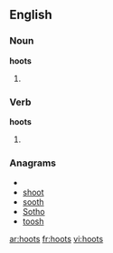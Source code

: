 ==English==
===Noun===
'''hoots'''
# {{plural of|[[hoot]]}}

===Verb===
'''hoots'''
# {{third-person singular of|[[hoot]]}}

===Anagrams===
* {{alphagram|hoost}}
* [[shoot#English|shoot]]
* [[sooth#English|sooth]]
* [[Sotho#English|Sotho]]
* [[toosh#English|toosh]]

[[ar:hoots]]
[[fr:hoots]]
[[vi:hoots]]